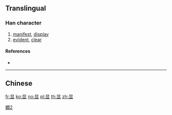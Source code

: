 {{also|顯}}
==Translingual==
{{Han simplified forms|顯|顕|显}}

===Han character===
{{Han char|rn=72|rad=日|as=05|sn=9|four=|canj=ATC|ids=⿱日业}}

# [[manifest]], [[display]]
# [[evident]], [[clear]]

====References====
* {{Han ref|kx=0494.181|hdz=21499.100|uh=663E|ud=26174}}

----

==Chinese==
{{zh-see|顯}}

[[Category:CJKV characters simplified differently in Japan and China|顯2]]

[[fr:显]]
[[ko:显]]
[[no:显]]
[[pl:显]]
[[th:显]]
[[zh:显]]